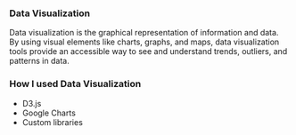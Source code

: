 
### Data Visualization

Data visualization is the graphical representation of information and data. By using visual elements like charts,
graphs, and maps, data visualization tools provide an accessible way to see and understand trends, outliers, and
patterns in data.

### How I used Data Visualization

- D3.js
- Google Charts
- Custom libraries

<FreeCodeCamp id={id} />
